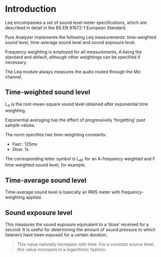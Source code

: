 # Introduction
Leq encompasses a set of sound level meter specifications, which are described in detail in the BS EN 61672-1 European Standard.

Pure Analyzer implements the following Leq measurements: time-weighted sound level, time-average sound level and sound exposure level.

Frequency weighting is employed for all measurements, A being the standard and default, although other weightings can be specified if necessary.

The Leq module always measures the audio routed through the Mic channel.

## Time-weighted sound level
L<sub>A</sub> is the root-mean-square sound level obtained after exponential time weighting.

Exponential averaging has the effect of progressively 'forgetting' past sample values.

The norm specifies two time-weighting constants:

* Fast : 125ms
* Slow: 1s

The corresponding letter symbol is L<sub>AF</sub> for an A-frequency weighted and F time-weighted sound level, for example.


## Time-average sound level
Time-average sound level is basically an RMS meter with frequency-weighting applied.

## Sound exposure level
This measures the sound exposure equivalent to a 'dose' received for a second. 
It is useful for determining the amount of sound pressure to which listeners have been exposed for a certain duration.

> This value naturally increases with time. For a constant source level, this value increases in a logarithmic fashion.



